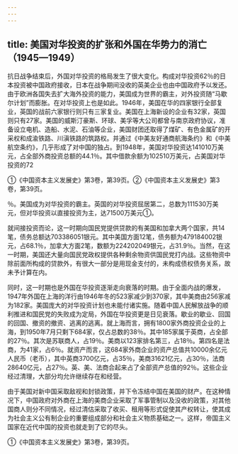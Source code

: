 ```yaml
---
---
---
```

title: 美国对华投资的扩张和外国在华势力的消亡（1945—1949）
---



抗日战争结束后，外国对华投资的格局发生了很大变化。构成对华投资62％的日本投资被中国政府接收，日本在战争期间没收的英美企业也由中国政府予以发还。由于欧洲各国失去扩大海外投资的能力，美国成为世界的霸主，对外投资随“马歇尔计划”而膨胀。在对华投资上也是如此。1946年，美国在华的四家银行全部复业，英国的战前六家银行则只有三家复业。美国在上海新设的企业有32家，英国则只有27家。美国的威斯汀豪斯、环球、美孚等大公司都曾与南京政府协议，准备设立电机、造船、水泥、石油等企业，美国财团还取得了煤矿、有色金属矿的开采权和成渝铁路、川滇铁路的筑路权。并通过《中美友好通商航海条约》和《中美航空条约》，几乎形成了对中国的独占。到1948年，美国对华投资达141010万美元，占全部外商投资总额的44.1％。其中借款余额为102510万美元，占美国对华投资的72

①《中国资本主义发展史》第3卷，第39页。②《中国资本主义发展史》第3卷，第39页。

％。美国成为对华投资的霸主。英国的对华投资屈居第二，总数为111530万美元，但对华投资以直接投资为主，达71500万美元①。

就间接投资而论，这一时期向国民党提供贷款的有美国和加拿大两个国家，共14笔，债务总额达703386051银元。其中美国方面12笔，债务额为479184002银元，占68.1％，加拿大方面2笔，数额为224202049银元，占31.9％。当然，在这一时期，美国还大量向国民党政权提供各种剩余物资供国民党打内战。这些物资中除前面所构成的贷款外，有很大一部分是用现金支付的，未构成债权债务关系，故未予计算在内。

同时，这一时期也是外国在华投资逐渐走向衰落的时期。由于全面内战的爆发，1947年外国在上海的洋行由1946年冬的523家减少到370家，其中美商由256家减为182家。美国庞大的对华投资计划也未能付诸实施。随着中国人民解放战争的顺利推进和国民党的失败成为定局，外国在华投资更是日见衰落。歇业的歇业、回国的回国、撤资的撤资、逃离的逃离。就上海而言，拥有1800家外商投资企业的上海，到1950年7月只剩下684家，仅占总数的38％。其中185家属于英商，占全部的27％。其次是苏联商人，占19％。美商以123家排名第三，占18％。第四名是法商，为41家，占6％。就资产而言，这684家外商企业的资产总值共10000余亿元人民币（老币），其中英商3700亿元，占35％，美商31621亿元，占30％，法商28640亿元，占27％。英、美、法商合起来占了全部资产总值的92％。这些企业经过清理，大部分均允许继续存在和经营。

由于美国对新中国采取敌视和封锁政策，并下令冻结中国在美国的财产。在这种情况下，中国政府对外商在上海的美商企业采取了军事管制以及没收的政策，对其他国商人则分不同情况，经过清估采取了收买、租用等形式促使其产权转让，使其成为社会主义公有制企业的重要组成部分和社会主义物质基础之一。这样，帝国主义国家在近代中国的投资也就走到了它的尽头。

①《中国资本主义发展史》第3卷，第39页。